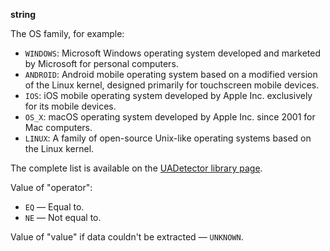 **string**

The OS family, for example:

- `WINDOWS`: Microsoft Windows operating system developed and marketed by Microsoft for personal computers.
- `ANDROID`: Android mobile operating system based on a modified version of the Linux kernel, designed primarily for touchscreen mobile devices.
- `IOS`: iOS mobile operating system developed by Apple Inc. exclusively for its mobile devices.
- `OS_X`: macOS operating system developed by Apple Inc. since 2001 for Mac computers.
- `LINUX`: A family of open-source Unix-like operating systems based on the Linux kernel.

The complete list is available on the [UADetector library page](http://uadetector.sourceforge.net/modules/uadetector-core/apidocs/net/sf/uadetector/OperatingSystemFamily.html).

Value of "operator":

- `EQ` — Equal to.
- `NE` — Not equal to.

Value of "value" if data couldn't be extracted — `UNKNOWN`.
